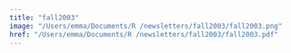 ```yaml
---
title: "fall2003"
image: "/Users/emma/Documents/R /newsletters/fall2003/fall2003.png"
href: "/Users/emma/Documents/R /newsletters/fall2003/fall2003.pdf"
---
```

